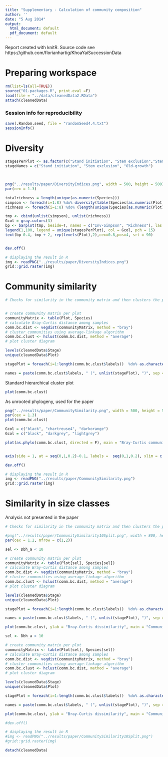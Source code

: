 ```yaml
---
title: "Supplementary - Calculation of community composition"
author: ''
date: "5 Aug 2014"
output:
  html_document: default
  pdf_document: default
---
```


Report created with knitR. Source code see https://github.com/florianhartig/KhoaYaiSuccessionData

# Preparing workspace

```r
rm(list=ls(all=TRUE))
source("01-packages.R", print.eval =F)
load(file = "../data/cleanedData2.RData")
attach(cleanedData)
```

### Session info for reproducibility

```r
save(.Random.seed, file = "randomSeed4.4.txt")
sessionInfo() 
```


# Diversity

```r

stagesPerPlot <- as.factor(c("Stand initiation", "Stem exclusion","Stem exclusion", "Old-growth", "Old-growth", "Stem exclusion", "Stand initiation", "Stand initiation"))
stageNames = c("Stand initiation", "Stem exclusion", "Old-growth")
  


png("../results/paper/DiversityIndices.png", width = 500, height = 500)
par(cex = 1.3)

totalrichness = length(unique(as.numeric(Species)))
simpson <- foreach(i=1:8) %do% diversity(table(Species[as.numeric(Plot) == i]), index = "invsimpson")
richness <- foreach(i=1:8) %do% (length(unique(Species[as.numeric(Plot) == i])) )

tmp <- cbind(unlist(simpson), unlist(richness))
Gcol = gray.colors(3)
bp <- barplot(tmp, beside=T, names = c("Inv-Simpson", "Richness"), las = 1, col = Gcol[stagesPerPlot], ylim = c(0,100))
legend(1,100, legend = unique(stagesPerPlot), col = Gcol, pch = 15)
text(bp-0.4, tmp + 2, rep(levels(Plot),2),cex=0.8,pos=4, srt = 90) 


dev.off()

# displaying the result in R
img <- readPNG("../results/paper/DiversityIndices.png")
grid::grid.raster(img)

```

# Community similarity

```r

# Checks for similarity in the community matrix and then clusters the plots according to that


# create community matrix per plot
communityMatrix <- table(Plot, Species)
# calculate Bray-Curtis distance among samples
comm.bc.dist <- vegdist(communityMatrix, method = "bray")
# cluster communities using average-linkage algorithm
comm.bc.clust <- hclust(comm.bc.dist, method = "average")
# plot cluster diagram

levels(cleanedData$Stage)
unique(cleanedData$Plot)

stagePlot = foreach(i=1:length(comm.bc.clust$labels))  %do% as.character(cleanedData$Stage[comm.bc.clust$labels[i] == cleanedData$Plot][1])

names = paste(comm.bc.clust$labels, " (", unlist(stagePlot), ")", sep = "")

```

Standard hierarchical cluster plot

```r
plot(comm.bc.clust)
```

As unrooted phylogeny, used for the paper

```r
png("../results/paper/CommunitySimilarity.png", width = 500, height = 500)
par(cex = 1.3)
plot(comm.bc.clust)

Gcol = c("black", "chartreuse4", "darkorange")
Gcol = c("black", "darkgrey", "lightgrey")

plot(as.phylo(comm.bc.clust, directed = F), main = "Bray-Curtis community similarity", type = "unrooted", tip.color = Gcol[stagesPerPlot])


axis(side = 1, at = seq(0,1,0.2)-0.1, labels =  seq(0,1,0.2), xlim = c(0,1))

dev.off()

# displaying the result in R
img <- readPNG("../results/paper/CommunitySimilarity.png")
grid::grid.raster(img)


```

# Similarity in size classes 

Analysis not presented in the paper 


```r

# Checks for similarity in the community matrix and then clusters the plots according to that

#png("../results/paper/CommunitySimilarity10Split.png", width = 800, height = 400)
par(cex = 1.2, mfrow = c(1,2))

sel <- Dbh_a < 10

# create community matrix per plot
communityMatrix <- table(Plot[sel], Species[sel])
# calculate Bray-Curtis distance among samples
comm.bc.dist <- vegdist(communityMatrix, method = "bray")
# cluster communities using average-linkage algorithm
comm.bc.clust <- hclust(comm.bc.dist, method = "average")
# plot cluster diagram

levels(cleanedData$Stage)
unique(cleanedData$Plot)

stagePlot = foreach(i=1:length(comm.bc.clust$labels))  %do% as.character(cleanedData$Stage[comm.bc.clust$labels[i] == cleanedData$Plot][1])

names = paste(comm.bc.clust$labels, " (", unlist(stagePlot), ")", sep = "")

plot(comm.bc.clust, ylab = "Bray-Curtis dissimilarity", main = "Community similarity", xlab = "", labels = names)

sel <- Dbh_a > 10

# create community matrix per plot
communityMatrix <- table(Plot[sel], Species[sel])
# calculate Bray-Curtis distance among samples
comm.bc.dist <- vegdist(communityMatrix, method = "bray")
# cluster communities using average-linkage algorithm
comm.bc.clust <- hclust(comm.bc.dist, method = "average")
# plot cluster diagram

levels(cleanedData$Stage)
unique(cleanedData$Plot)

stagePlot = foreach(i=1:length(comm.bc.clust$labels))  %do% as.character(cleanedData$Stage[comm.bc.clust$labels[i] == cleanedData$Plot][1])

names = paste(comm.bc.clust$labels, " (", unlist(stagePlot), ")", sep = "")

plot(comm.bc.clust, ylab = "Bray-Curtis dissimilarity", main = "Community similarity", xlab = "", labels = names)

#dev.off()

# displaying the result in R
#img <- readPNG("../results/paper/CommunitySimilarity10Split.png")
#grid::grid.raster(img)

detach(cleanedData)
```

